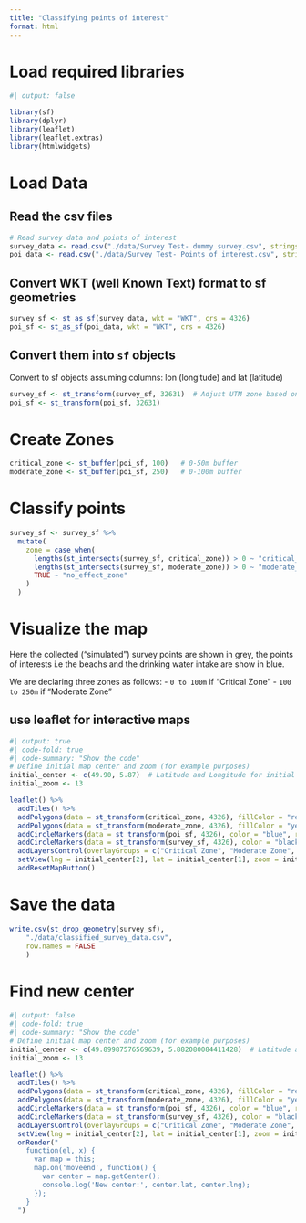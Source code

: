 ```yaml
---
title: "Classifying points of interest"
format: html
---
```


# Load required libraries

```r
#| output: false

library(sf)
library(dplyr)
library(leaflet)
library(leaflet.extras)
library(htmlwidgets)
```

# Load Data

## Read the csv files
```r
# Read survey data and points of interest
survey_data <- read.csv("./data/Survey Test- dummy survey.csv", stringsAsFactors = FALSE)
poi_data <- read.csv("./data/Survey Test- Points_of_interest.csv", stringsAsFactors = FALSE)
```

## Convert WKT (well Known Text) format to sf geometries
```r
survey_sf <- st_as_sf(survey_data, wkt = "WKT", crs = 4326)
poi_sf <- st_as_sf(poi_data, wkt = "WKT", crs = 4326)
```

## Convert them into `sf` objects
Convert to sf objects assuming columns: lon (longitude) and lat (latitude)
```r
survey_sf <- st_transform(survey_sf, 32631)  # Adjust UTM zone based on location
poi_sf <- st_transform(poi_sf, 32631)
```

# Create Zones
```r
critical_zone <- st_buffer(poi_sf, 100)   # 0-50m buffer
moderate_zone <- st_buffer(poi_sf, 250)   # 0-100m buffer
```

# Classify points
```r
survey_sf <- survey_sf %>%
  mutate(
    zone = case_when(
      lengths(st_intersects(survey_sf, critical_zone)) > 0 ~ "critical_zone",
      lengths(st_intersects(survey_sf, moderate_zone)) > 0 ~ "moderate_zone",
      TRUE ~ "no_effect_zone"
    )
  )
```

# Visualize the map
Here the collected ("simulated") survey points are shown in grey, the points of interests i.e the beachs and the drinking water intake are show in blue.

We are declaring three zones as follows:
- `0 to 100m` if "Critical Zone"
- `100 to 250m` if "Moderate Zone"

## use leaflet for interactive maps
```r
#| output: true
#| code-fold: true
#| code-summary: "Show the code"
# Define initial map center and zoom (for example purposes)
initial_center <- c(49.90, 5.87)  # Latitude and Longitude for initial map center
initial_zoom <- 13

leaflet() %>%
  addTiles() %>%
  addPolygons(data = st_transform(critical_zone, 4326), fillColor = "red", opacity = 0.5, weight = 1, group = "Critical Zone") %>%
  addPolygons(data = st_transform(moderate_zone, 4326), fillColor = "yellow", opacity = 0.5, weight = 1, group = "Moderate Zone") %>%
  addCircleMarkers(data = st_transform(poi_sf, 4326), color = "blue", radius = 5, label = poi_sf$name, group = "POI") %>%
  addCircleMarkers(data = st_transform(survey_sf, 4326), color = "black", radius = 3, group = "Survey Points") %>%
  addLayersControl(overlayGroups = c("Critical Zone", "Moderate Zone", "POI", "Survey Points"), options = layersControlOptions(collapsed = FALSE)) %>%
  setView(lng = initial_center[2], lat = initial_center[1], zoom = initial_zoom) %>%
  addResetMapButton() 
```


# Save the data
```r
write.csv(st_drop_geometry(survey_sf), 
    "./data/classified_survey_data.csv", 
    row.names = FALSE
    )
```


# Find new center

```r
#| output: false
#| code-fold: true
#| code-summary: "Show the code"
# Define initial map center and zoom (for example purposes)
initial_center <- c(49.89987576569639, 5.882080084411428)  # Latitude and Longitude for initial map center
initial_zoom <- 13

leaflet() %>%
  addTiles() %>%
  addPolygons(data = st_transform(critical_zone, 4326), fillColor = "red", opacity = 0.5, weight = 1, group = "Critical Zone") %>%
  addPolygons(data = st_transform(moderate_zone, 4326), fillColor = "yellow", opacity = 0.5, weight = 1, group = "Moderate Zone") %>%
  addCircleMarkers(data = st_transform(poi_sf, 4326), color = "blue", radius = 5, label = poi_sf$name, group = "POI") %>%
  addCircleMarkers(data = st_transform(survey_sf, 4326), color = "black", radius = 3, group = "Survey Points") %>%
  addLayersControl(overlayGroups = c("Critical Zone", "Moderate Zone", "POI", "Survey Points"), options = layersControlOptions(collapsed = FALSE)) %>%
  setView(lng = initial_center[2], lat = initial_center[1], zoom = initial_zoom) %>%
  onRender("
    function(el, x) {
      var map = this;
      map.on('moveend', function() {
        var center = map.getCenter();
        console.log('New center:', center.lat, center.lng);
      });
    }
  ")
```